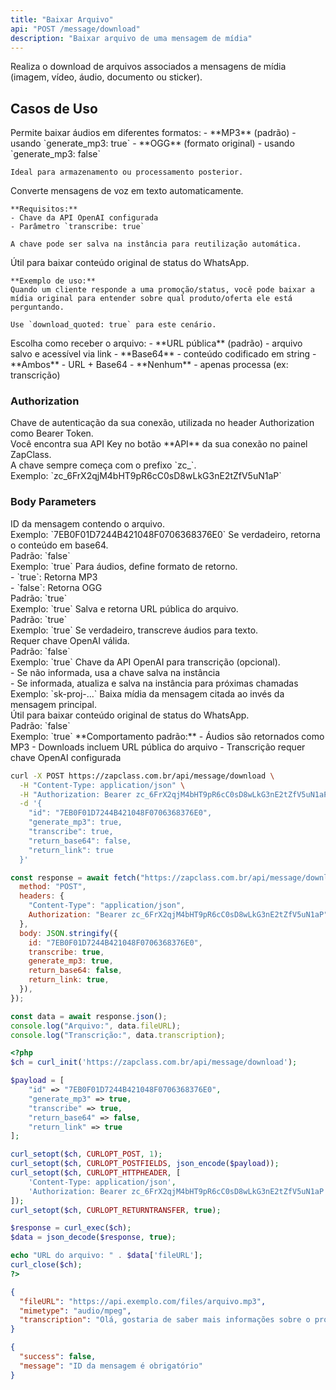 ```yaml
---
title: "Baixar Arquivo"
api: "POST /message/download"
description: "Baixar arquivo de uma mensagem de mídia"
---
```


Realiza o download de arquivos associados a mensagens de mídia (imagem, vídeo, áudio, documento ou sticker).

## Casos de Uso

<AccordionGroup>
  <Accordion title="Download de Áudios" icon="waveform">
    Permite baixar áudios em diferentes formatos:
    - **MP3** (padrão) - usando `generate_mp3: true`
    - **OGG** (formato original) - usando `generate_mp3: false`

    Ideal para armazenamento ou processamento posterior.

  </Accordion>

  <Accordion title="Transcrição de Áudio" icon="microphone">
    Converte mensagens de voz em texto automaticamente.

    **Requisitos:**
    - Chave da API OpenAI configurada
    - Parâmetro `transcribe: true`

    A chave pode ser salva na instância para reutilização automática.

  </Accordion>

  <Accordion title="Download de Mídia Citada" icon="quote-right">
    Útil para baixar conteúdo original de status do WhatsApp.

    **Exemplo de uso:**
    Quando um cliente responde a uma promoção/status, você pode baixar a mídia original para entender sobre qual produto/oferta ele está perguntando.

    Use `download_quoted: true` para este cenário.

  </Accordion>

  <Accordion title="Formatos de Retorno" icon="file-export">
    Escolha como receber o arquivo:
    - **URL pública** (padrão) - arquivo salvo e acessível via link
    - **Base64** - conteúdo codificado em string
    - **Ambos** - URL + Base64
    - **Nenhum** - apenas processa (ex: transcrição)
  </Accordion>
</AccordionGroup>

### Authorization

<ParamField path="api_key" type="string" required>
  Chave de autenticação da sua conexão, utilizada no header Authorization como
  Bearer Token. <br />
  Você encontra sua API Key no botão **API** da sua conexão no painel ZapClass. <br />
  A chave sempre começa com o prefixo `zc_`. <br />
  Exemplo: `zc_6FrX2qjM4bHT9pR6cC0sD8wLkG3nE2tZfV5uN1aP`
</ParamField>

### Body Parameters

<ParamField path="id" type="string" required>
  ID da mensagem contendo o arquivo. <br />
  Exemplo: `7EB0F01D7244B421048F0706368376E0`
</ParamField>

<ParamField path="return_base64" type="boolean">
  Se verdadeiro, retorna o conteúdo em base64. <br />
  Padrão: `false` <br />
  Exemplo: `true`
</ParamField>

<ParamField path="generate_mp3" type="boolean">
  Para áudios, define formato de retorno. <br />
  - `true`: Retorna MP3 <br />
  - `false`: Retorna OGG <br />
  Padrão: `true` <br />
  Exemplo: `true`
</ParamField>

<ParamField path="return_link" type="boolean">
  Salva e retorna URL pública do arquivo. <br />
  Padrão: `true` <br />
  Exemplo: `true`
</ParamField>

<ParamField path="transcribe" type="boolean">
  Se verdadeiro, transcreve áudios para texto. <br />
  Requer chave OpenAI válida. <br />
  Padrão: `false` <br />
  Exemplo: `true`
</ParamField>

<ParamField path="openai_apikey" type="string">
  Chave da API OpenAI para transcrição (opcional). <br />
  - Se não informada, usa a chave salva na instância <br />
  - Se informada, atualiza e salva na instância para próximas chamadas <br />
  Exemplo: `sk-proj-...`
</ParamField>

<ParamField path="download_quoted" type="boolean">
  Baixa mídia da mensagem citada ao invés da mensagem principal. <br />
  Útil para baixar conteúdo original de status do WhatsApp. <br />
  Padrão: `false` <br />
  Exemplo: `true`
</ParamField>

<Info>
  **Comportamento padrão:** - Áudios são retornados como MP3 - Downloads incluem
  URL pública do arquivo - Transcrição requer chave OpenAI configurada
</Info>

<RequestExample>

```bash cURL
curl -X POST https://zapclass.com.br/api/message/download \
  -H "Content-Type: application/json" \
  -H "Authorization: Bearer zc_6FrX2qjM4bHT9pR6cC0sD8wLkG3nE2tZfV5uN1aP" \
  -d '{
    "id": "7EB0F01D7244B421048F0706368376E0",
    "generate_mp3": true,
    "transcribe": true,
    "return_base64": false,
    "return_link": true
  }'
```

```javascript JavaScript
const response = await fetch("https://zapclass.com.br/api/message/download", {
  method: "POST",
  headers: {
    "Content-Type": "application/json",
    Authorization: "Bearer zc_6FrX2qjM4bHT9pR6cC0sD8wLkG3nE2tZfV5uN1aP",
  },
  body: JSON.stringify({
    id: "7EB0F01D7244B421048F0706368376E0",
    transcribe: true,
    generate_mp3: true,
    return_base64: false,
    return_link: true,
  }),
});

const data = await response.json();
console.log("Arquivo:", data.fileURL);
console.log("Transcrição:", data.transcription);
```

```php PHP
<?php
$ch = curl_init('https://zapclass.com.br/api/message/download');

$payload = [
    "id" => "7EB0F01D7244B421048F0706368376E0",
    "generate_mp3" => true,
    "transcribe" => true,
    "return_base64" => false,
    "return_link" => true
];

curl_setopt($ch, CURLOPT_POST, 1);
curl_setopt($ch, CURLOPT_POSTFIELDS, json_encode($payload));
curl_setopt($ch, CURLOPT_HTTPHEADER, [
    'Content-Type: application/json',
    'Authorization: Bearer zc_6FrX2qjM4bHT9pR6cC0sD8wLkG3nE2tZfV5uN1aP'
]);
curl_setopt($ch, CURLOPT_RETURNTRANSFER, true);

$response = curl_exec($ch);
$data = json_decode($response, true);

echo "URL do arquivo: " . $data['fileURL'];
curl_close($ch);
?>
```

</RequestExample>

<ResponseExample>

```json 200
{
  "fileURL": "https://api.exemplo.com/files/arquivo.mp3",
  "mimetype": "audio/mpeg",
  "transcription": "Olá, gostaria de saber mais informações sobre o produto que você postou no status"
}
```

```json 400
{
  "success": false,
  "message": "ID da mensagem é obrigatório"
}
```

</ResponseExample>
